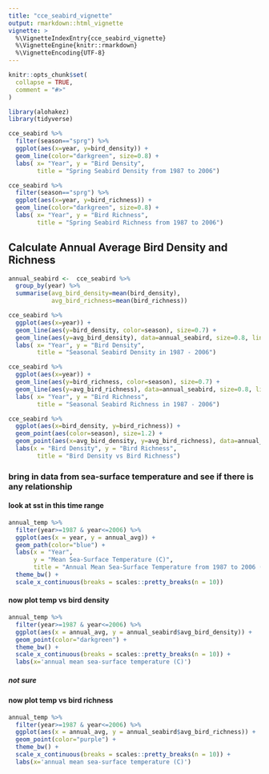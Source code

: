 ```yaml
---
title: "cce_seabird_vignette"
output: rmarkdown::html_vignette
vignette: >
  %\VignetteIndexEntry{cce_seabird_vignette}
  %\VignetteEngine{knitr::rmarkdown}
  %\VignetteEncoding{UTF-8}
---
```


```r
knitr::opts_chunk$set(
  collapse = TRUE,
  comment = "#>"
)
```

```r
library(alohakez)
library(tidyverse)
```

```r
cce_seabird %>%
  filter(season=="sprg") %>%
  ggplot(aes(x=year, y=bird_density)) +
  geom_line(color="darkgreen", size=0.8) +
  labs( x= "Year", y = "Bird Density",
        title = "Spring Seabird Density from 1987 to 2006")
```

```r
cce_seabird %>%
  filter(season=="sprg") %>%
  ggplot(aes(x=year, y=bird_richness)) +
  geom_line(color="darkgreen", size=0.8) +
  labs( x= "Year", y = "Bird Richness",
        title = "Spring Seabird Richness from 1987 to 2006")
```

## Calculate Annual Average Bird Density and Richness
```r
annual_seabird <-  cce_seabird %>%
  group_by(year) %>%
  summarise(avg_bird_density=mean(bird_density),
            avg_bird_richness=mean(bird_richness))
```

```r
cce_seabird %>%
  ggplot(aes(x=year)) +
  geom_line(aes(y=bird_density, color=season), size=0.7) +
  geom_line(aes(y=avg_bird_density), data=annual_seabird, size=0.8, linetype="dotdash") +
  labs( x= "Year", y = "Bird Density",
        title = "Seasonal Seabird Density in 1987 - 2006")

cce_seabird %>%
  ggplot(aes(x=year)) +
  geom_line(aes(y=bird_richness, color=season), size=0.7) +
  geom_line(aes(y=avg_bird_richness), data=annual_seabird, size=0.8, linetype="dotdash") +
  labs( x= "Year", y = "Bird Richness",
        title = "Seasonal Seabird Richness in 1987 - 2006")
```

```r
cce_seabird %>%
  ggplot(aes(x=bird_density, y=bird_richness)) +
  geom_point(aes(color=season), size=1.2) +
  geom_point(aes(x=avg_bird_density, y=avg_bird_richness), data=annual_seabird, size=1.5, linetype="dotdash") +
  labs(x = "Bird Density", y = "Bird Richness",
        title = "Bird Density vs Bird Richness")
```

### bring in data from sea-surface temperature and see if there is any relationship

#### look at sst in this time range 
```r
annual_temp %>%
  filter(year>=1987 & year<=2006) %>%
  ggplot(aes(x = year, y = annual_avg)) +
  geom_path(color="blue") +
  labs(x = "Year",
       y = "Mean Sea-Surface Temperature (C)",
       title = "Annual Mean Sea-Surface Temperature from 1987 to 2006 (C)") +
  theme_bw() +
  scale_x_continuous(breaks = scales::pretty_breaks(n = 10))
```

#### now plot temp vs bird density
```r
annual_temp %>%
  filter(year>=1987 & year<=2006) %>%
  ggplot(aes(x = annual_avg, y = annual_seabird$avg_bird_density)) +
  geom_point(color="darkgreen") +
  theme_bw() +
  scale_x_continuous(breaks = scales::pretty_breaks(n = 10)) +
  labs(x='annual mean sea-surface temperature (C)')
```

##### not sure

#### now plot temp vs bird richness
```r
annual_temp %>%
  filter(year>=1987 & year<=2006) %>%
  ggplot(aes(x = annual_avg, y = annual_seabird$avg_bird_richness)) +
  geom_point(color="purple") +
  theme_bw() +
  scale_x_continuous(breaks = scales::pretty_breaks(n = 10)) +
  labs(x='annual mean sea-surface temperature (C)')
```
